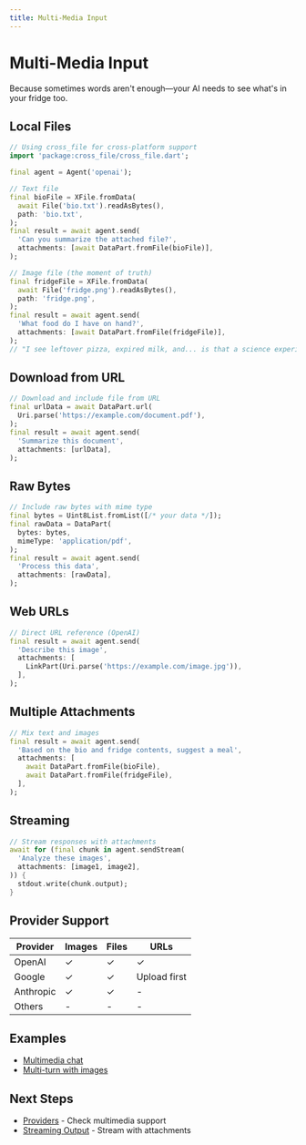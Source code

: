 ```yaml
---
title: Multi-Media Input
---
```


# Multi-Media Input

Because sometimes words aren't enough—your AI needs to see what's in your fridge too.

## Local Files

```dart
// Using cross_file for cross-platform support
import 'package:cross_file/cross_file.dart';

final agent = Agent('openai');

// Text file
final bioFile = XFile.fromData(
  await File('bio.txt').readAsBytes(), 
  path: 'bio.txt',
);
final result = await agent.send(
  'Can you summarize the attached file?',
  attachments: [await DataPart.fromFile(bioFile)],
);

// Image file (the moment of truth)
final fridgeFile = XFile.fromData(
  await File('fridge.png').readAsBytes(),
  path: 'fridge.png',
);
final result = await agent.send(
  'What food do I have on hand?',
  attachments: [await DataPart.fromFile(fridgeFile)],
);
// "I see leftover pizza, expired milk, and... is that a science experiment?"
```

## Download from URL

```dart
// Download and include file from URL
final urlData = await DataPart.url(
  Uri.parse('https://example.com/document.pdf'),
);
final result = await agent.send(
  'Summarize this document',
  attachments: [urlData],
);
```

## Raw Bytes

```dart
// Include raw bytes with mime type
final bytes = Uint8List.fromList([/* your data */]);
final rawData = DataPart(
  bytes: bytes,
  mimeType: 'application/pdf',
);
final result = await agent.send(
  'Process this data',
  attachments: [rawData],
);
```

## Web URLs

```dart
// Direct URL reference (OpenAI)
final result = await agent.send(
  'Describe this image',
  attachments: [
    LinkPart(Uri.parse('https://example.com/image.jpg')),
  ],
);
```

## Multiple Attachments

```dart
// Mix text and images
final result = await agent.send(
  'Based on the bio and fridge contents, suggest a meal',
  attachments: [
    await DataPart.fromFile(bioFile),
    await DataPart.fromFile(fridgeFile),
  ],
);
```

## Streaming

```dart
// Stream responses with attachments
await for (final chunk in agent.sendStream(
  'Analyze these images',
  attachments: [image1, image2],
)) {
  stdout.write(chunk.output);
}
```

## Provider Support

| Provider | Images | Files | URLs |
|----------|--------|-------|------|
| OpenAI | ✓ | ✓ | ✓ |
| Google | ✓ | ✓ | Upload first |
| Anthropic | ✓ | ✓ | - |
| Others | - | - | - |

## Examples

- [Multimedia chat](https://github.com/csells/darantic_ai/blob/main/packages/dartantic_ai/example/bin/multimedia.dart)
- [Multi-turn with images](https://github.com/csells/darantic_ai/blob/main/packages/dartantic_ai/example/bin/chat.dart)

## Next Steps

- [Providers](/providers) - Check multimedia support
- [Streaming Output](/streaming-output) - Stream with attachments
